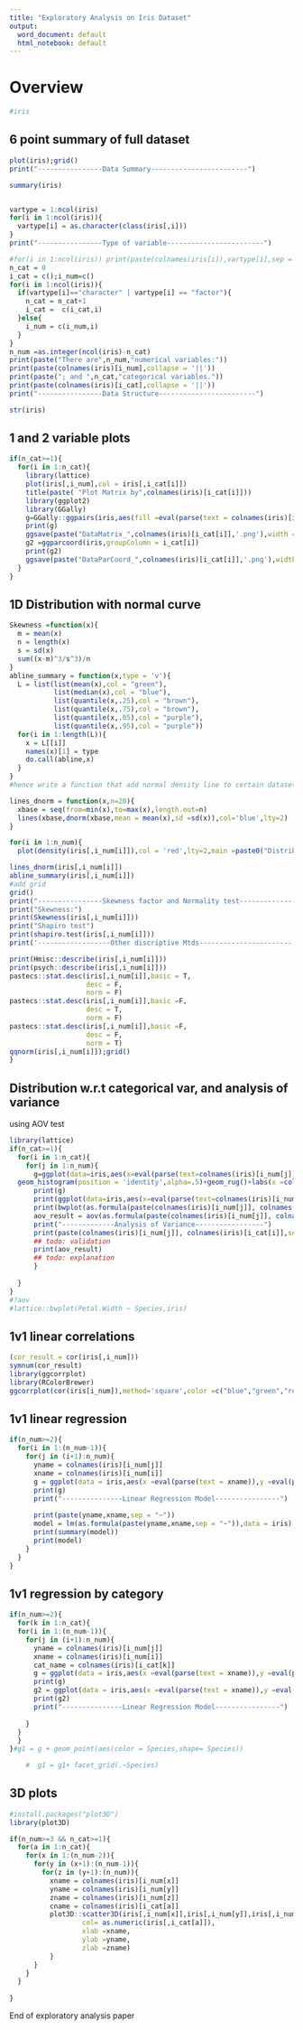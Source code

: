 ---
title: "Exploratory Analysis on Iris Dataset"
output:
  word_document: default
  html_notebook: default
---

# Overview



```{r iris}
#iris
```

## 6 point summary of full dataset

```{r,echo = FALSE}
plot(iris);grid()
print("----------------Data Summary------------------------")

summary(iris)


vartype = 1:ncol(iris)
for(i in 1:ncol(iris)){
  vartype[i] = as.character(class(iris[,i]))
}
print("----------------Type of variable------------------------")

#for(i in 1:ncol(iris)) print(paste(colnames(iris[i]),vartype[i],sep = " is "))
n_cat = 0
i_cat = c();i_num=c()
for(i in 1:ncol(iris)){
  if(vartype[i]=="character" | vartype[i] == "factor"){
    n_cat = n_cat+1
    i_cat =  c(i_cat,i)
  }else{
    i_num = c(i_num,i)
  }
}
n_num =as.integer(ncol(iris)-n_cat)
print(paste("There are",n_num,"numerical variables:"))
print(paste(colnames(iris)[i_num],collapse = '||'))
print(paste("; and ",n_cat,"categorical variables."))
print(paste(colnames(iris)[i_cat],collapse = '||'))
print("----------------Data Structure------------------------")

str(iris)
```

## 1 and 2 variable plots

```{r,echo = FALSE}
if(n_cat>=1){
  for(i in 1:n_cat){
    library(lattice)
    plot(iris[,i_num],col = iris[,i_cat[i]])
    title(paste( "Plot Matrix by",colnames(iris)[i_cat[i]]))
    library(ggplot2)
    library(GGally)
    g=GGally::ggpairs(iris,aes(fill =eval(parse(text = colnames(iris)[i_cat[i]])),color = eval(parse(text = colnames(iris)[i_cat[i]])),alpha=.5))
    print(g)
    ggsave(paste("DataMatrix_",colnames(iris)[i_cat[i]],'.png'),width = 20,height=12)
    g2 =ggparcoord(iris,groupColumn = i_cat[i])
    print(g2)
    ggsave(paste("DataParCoord_",colnames(iris)[i_cat[i]],'.png'),width = 20,height=12)
  }
}
```

## 1D Distribution with normal curve

```{r, echo = FALSE}


Skewness =function(x){
  m = mean(x)
  n = length(x)
  s = sd(x)
  sum((x-m)^3/s^3)/n
}
abline_summary = function(x,type = 'v'){
  L = list(list(mean(x),col = "green"),
           list(median(x),col = "blue"),
           list(quantile(x,.25),col = "brown"),
           list(quantile(x,.75),col = "brown"),
           list(quantile(x,.05),col = "purple"),
           list(quantile(x,.95),col = "purple"))
  for(i in 1:length(L)){
    x = L[[i]]
    names(x)[1] = type
    do.call(abline,x)
  }
}
#hence write a function that add normal density line to certain dataset

lines_dnorm = function(x,n=20){
  xbase = seq(from=min(x),to=max(x),length.out=n)
  lines(xbase,dnorm(xbase,mean = mean(x),sd =sd(x)),col='blue',lty=2)
}

for(i in 1:n_num){
  plot(density(iris[,i_num[i]]),col = 'red',lty=2,main =paste0("Distribution of ",colnames(iris)[i_num[i]]," ","with fitted normal curve",sep = " "))

lines_dnorm(iris[,i_num[i]])
abline_summary(iris[,i_num[i]])
#add grid
grid()
print("----------------Skewness factor and Normality test-----------------")
print("Skewness:")
print(Skewness(iris[,i_num[i]]))
print("Shapiro test")
print(shapiro.test(iris[,i_num[i]]))
print('------------------Other discriptive Mtds-----------------------')

print(Hmisc::describe(iris[,i_num[i]]))
print(psych::describe(iris[,i_num[i]]))
pastecs::stat.desc(iris[,i_num[i]],basic = T,
                   desc = F,
                   norm = F)
pastecs::stat.desc(iris[,i_num[i]],basic =F,
                   desc = T,
                   norm = F)
pastecs::stat.desc(iris[,i_num[i]],basic =F,
                   desc = F,
                   norm = T)
qqnorm(iris[,i_num[i]]);grid()
}

```


## Distribution w.r.t categorical var, and analysis of variance
using AOV test

```{r, echo = FALSE}
library(lattice)
if(n_cat>=1){
  for(i in 1:n_cat){
    for(j in 1:n_num){
      g=ggplot(data=iris,aes(x=eval(parse(text=colnames(iris)[i_num[j]])),fill = eval(parse(text = colnames(iris)[i_cat[i]])))) + 
  geom_histogram(position = 'identity',alpha=.5)+geom_rug()+labs(x =colnames(iris)[i_num[j]] ,fill= colnames(iris)[i_cat[i]])
      print(g)
      print(ggplot(data=iris,aes(x=eval(parse(text=colnames(iris)[i_num[j]])),fill = eval(parse(text = colnames(iris)[i_cat[i]])))) +geom_density(alpha = .3)+labs(x =colnames(iris)[i_num[j]] ,fill= colnames(iris)[i_cat[i]]))
      print(bwplot(as.formula(paste(colnames(iris)[i_num[j]], colnames(iris)[i_cat[i]],sep = '~')),iris))
      aov_result = aov(as.formula(paste(colnames(iris)[i_num[j]], colnames(iris)[i_cat[i]],sep = '~')),iris)
      print("-------------Analysis of Variance-----------------")
      print(paste(colnames(iris)[i_num[j]], colnames(iris)[i_cat[i]],sep = '~'))
      ## todo: validation
      print(aov_result)
      ## todo: explanation
      }
    
  }
}
#?aov
#lattice::bwplot(Petal.Width ~ Species,iris)

```



## 1v1 linear correlations

```{r,echo = FALSE}
(cor_result = cor(iris[,i_num]))
symnum(cor_result)
library(ggcorrplot)
library(RColorBrewer)
ggcorrplot(cor(iris[i_num]),method='square',color =c("blue","green","red"))
```




## 1v1 linear regression

```{r plot,echo = FALSE}
if(n_num>=2){
  for(i in 1:(n_num-1)){
    for(j in (i+1):n_num){
      yname = colnames(iris)[i_num[j]]
      xname = colnames(iris)[i_num[i]]
      g = ggplot(data = iris,aes(x =eval(parse(text = xname)),y =eval(parse(text = yname)))) +geom_point(alpha = .5)+ geom_rug(alpha = .5) + geom_smooth(method = 'lm',color = "red")+geom_smooth(color ="blue")+labs(x =xname,y = yname )
      print(g)
      print("---------------Linear Regression Model----------------")
      
      print(paste(yname,xname,sep = "~"))
      model = lm(as.formula(paste(yname,xname,sep = "~")),data = iris)
      print(summary(model))
      print(model)
    }
  }
}

```


## 1v1 regression by category


```{r,echo = FALSE} 

if(n_num>=2){
  for(k in 1:n_cat){
  for(i in 1:(n_num-1)){
    for(j in (i+1):n_num){
      yname = colnames(iris)[i_num[j]]
      xname = colnames(iris)[i_num[i]]
      cat_name = colnames(iris)[i_cat[k]]
      g = ggplot(data = iris,aes(x =eval(parse(text = xname)),y =eval(parse(text = yname)))) + facet_grid(eval(parse(text = paste0(".~",cat_name))))+geom_point(aes(color = eval(parse(text = cat_name)),shape= eval(parse(text = cat_name))),alpha=.5)+ geom_rug(alpha = .5) + geom_smooth(method = 'lm',color = "red")+geom_smooth(color ="blue")+labs(x =xname,y = yname,color = cat_name,shape = cat_name)
      print(g)
      g2 = ggplot(data = iris,aes(x =eval(parse(text = xname)),y =eval(parse(text = yname))),group =eval(parse(text = cat_name))) +geom_point(aes(color = eval(parse(text = cat_name)),shape= eval(parse(text = cat_name))),alpha=.5)+ geom_rug(alpha = .5) + geom_smooth(aes(group =eval(parse(text = cat_name))),method = 'lm',color = "red")+geom_smooth(aes(group =eval(parse(text = cat_name))),color ="blue")+labs(x =xname,y = yname,color = cat_name,shape = cat_name)
      print(g2)
      print("---------------Linear Regression Model----------------")
  
    }
  }
  }
}#g1 = g + geom_point(aes(color = Species,shape= Species))

    #  g1 = g1+ facet_grid(.~Species)
```


## 3D plots


```{r,echo = FALSE}
#install.packages("plot3D")
library(plot3D)

if(n_num>=3 && n_cat>=1){
  for(a in 1:n_cat){
    for(x in 1:(n_num-2)){
      for(y in (x+1):(n_num-1)){
        for(z in (y+1):(n_num)){
          xname = colnames(iris)[i_num[x]]
          yname = colnames(iris)[i_num[y]]
          zname = colnames(iris)[i_num[z]]
          cname = colnames(iris)[i_cat[a]]
          plot3D::scatter3D(iris[,i_num[x]],iris[,i_num[y]],iris[,i_num[z]],
                  col= as.numeric(iris[,i_cat[a]]),
                  xlab =xname,
                  ylab =yname,
                  zlab =zname)
          }
      }
    }
  }
  
}

```

End of exploratory analysis paper